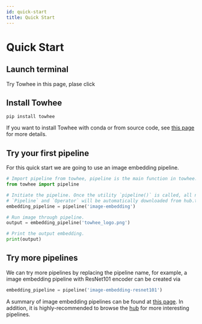 ```yaml
---
id: quick-start
title: Quick Start
---
```



# Quick Start

## Launch terminal

Try Towhee in this page, plase click
<KatacodaBtn />

## Install Towhee
```console
pip install towhee
```
If you want to install Towhee with conda or from source code, see [this page](get-started/install) for more details.

## Try your first pipeline

For this quick start we are going to use an image embedding pipeline. 

```python
# Import pipeline from towhee, pipeline is the main function in towhee.
from towhee import pipeline

# Initiate the pipeline. Once the utility `pipeline()` is called, all necessary 
# `Pipeline` and `Operator` will be automatically downloaded from hub.towhee.io.
embedding_pipeline = pipeline('image-embedding')

# Run image through pipeline.
output = embedding_pipeline('towhee_logo.png')

# Print the output embedding.
print(output)
```

## Try more pipelines

We can try more pipelines by replacing the pipeline name, for example, a image embedding pipeline with ResNet101 encoder can be created via
```python
embedding_pipeline = pipeline('image-embedding-resnet101')
```
A summary of image embedding pipelines can be found at [this page](pipelines/image-embedding).
In addition, it is highly-recommended to browse the [hub](https://hub.towhee.io/pipelines) for more interesting pipelines.